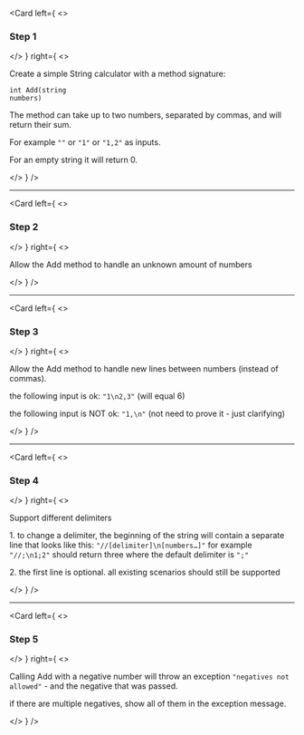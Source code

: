 
<Card
  left={
    <>
      <h3>Step 1</h3>
    </>
  }
  right={
    <>
      <div class="text-left">
        <p>Create a simple String calculator with a method signature:</p>
        <p class="p-15"><code>int Add(string numbers)</code></p>
        <p class="pb-15">The method can take up to two numbers, separated by commas, and will return their sum.</p>
        <p>For example <code>""</code> or <code>"1"</code> or <code>"1,2"</code> as inputs.</p>
        <p>For an empty string it will return 0.</p>
      </div>
    </>
  }
/>

---

<Card
  left={
    <>
      <h3>Step 2</h3>
    </>
  }
  right={
    <>
      <div class="text-left">
        <p>Allow the Add method to handle an unknown amount of numbers</p>
      </div>
    </>
  }
/>

---

<Card
  left={
    <>
      <h3>Step 3</h3>
    </>
  }
  right={
    <>
      <div class="text-left">
        <p class="pb-15">Allow the Add method to handle new lines between numbers (instead of commas).</p>
        <p class="pb-15">the following input is ok: <code>"1\n2,3"</code> (will equal 6)</p>
        <p class="pb-15">the following input is NOT ok: <code>"1,\n"</code> (not need to prove it - just clarifying)</p>
      </div>
    </>
  }
/>

---

<Card
  left={
    <>
      <h3>Step 4</h3>
    </>
  }
  right={
    <>
      <div class="text-left">
        <p class="pb-15">Support different delimiters</p>
        <p class="pb-15">1. to change a delimiter, the beginning of the string will contain a separate line that looks like this: <code>"//[delimiter]\n[numbers…]"</code> for example <code>"//;\n1;2"</code> should return three where the default delimiter is <code>";"</code></p>
        <p>2. the first line is optional. all existing scenarios should still be supported</p>
      </div>
    </>
  }
/>

---

<Card
  left={
    <>
      <h3>Step 5</h3>
    </>
  }
  right={
    <>
      <div class="text-left">
        <p class="pb-15">Calling Add with a negative number will throw an exception <code>"negatives not allowed"</code> - and the negative that was passed. </p>
        <p>if there are multiple negatives, show all of them in the exception message.</p>
      </div>
    </>
  }
/>